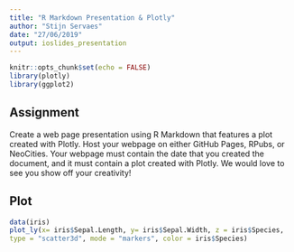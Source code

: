 ```yaml
---
title: "R Markdown Presentation & Plotly"
author: "Stijn Servaes"
date: "27/06/2019"
output: ioslides_presentation
---
```


```r
knitr::opts_chunk$set(echo = FALSE)
library(plotly)
library(ggplot2)
```

## Assignment

Create a web page presentation using R Markdown that features a plot created with Plotly. Host your webpage on either GitHub Pages, RPubs, or NeoCities. Your webpage must contain the date that you created the document, and it must contain a plot created with Plotly. We would love to see you show off your creativity!

## Plot

```r
data(iris)
plot_ly(x= iris$Sepal.Length, y= iris$Sepal.Width, z = iris$Species, 
type = "scatter3d", mode = "markers", color = iris$Species)
```

